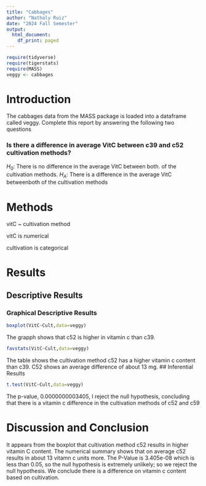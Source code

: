 ```yaml
---
title: "Cabbages"
author: "Nathaly Ruiz"
date: "2024 Fall Semester"
output:
  html_document:
    df_print: paged
---
```


```r
require(tidyverse)
require(tigerstats)
require(MASS)
veggy <- cabbages
```


# Introduction

<!--In this section you explain what you are trying to show.  Where did the data come from?  What is the research or other question you are trying to answer?!-->
 The cabbages data from the MASS package is loaded into a dataframe called veggy. Complete this report by answering the following two questions  
 
### Is there a difference in average VitC between c39 and c52 cultivation methods?  


$H_0$: There is no difference in the average VitC between both. of the cultivation methods. 
$H_A$: There is a difference in the average VitC betweenboth of the cultivation methods

# Methods

<!--Decide on your methods:  use "variable analysis" or other appropriate descriptors.  Make sure to choose at least one graphical method and at least one numerical method.!-->

vitC  ~ cultivation method

vitC is numerical

cultivation is categorical

# Results

<!--Divide this section into two sub-sections:  One for your descriptive  results and one for your inferential results.!-->

## Descriptive Results

### Graphical Descriptive Results

<!--Graphical results here.  Make sure to show your code.  Provide appropriate labels for axes, giving units if possible, and provide a good title for the graph, too.  Use the graphical results to describe the patterns if any that exist in the data as focused toward the research question





### Numerical Descriptive Results

<!--Numerical results go here. Use the numerical results to describe the patterns if any that exist in the data as focused toward the research question!-->

```r
boxplot(VitC~Cult,data=veggy)
```
The grapph shows that c52 is higher in vitamin c than c39.

```r
favstats(VitC~Cult,data=veggy)
```
The table shows the cultivation method c52 has a higher vitamin c content than
c39. C52 shows an average difference of about 13 mg.
## Inferential Results

<!--State hypothesis clearly.  Make sure your discussion of the inferential test covers all the aspects that the test output produces, such as test statistic, p-value etc.  Make a decision about the null hypothesis, explain the assumptions on which the selected test/procedure was based, and why the chosen procedure satisfys the assumptions and is appropriate to answer the research question!-->


```r
t.test(VitC~Cult,data=veggy)
```
The p-value, 0.0000000003405, I reject the null hypothesis, concluding that there is a vitamin c difference in the cultivation methods of c52 and c59

# Discussion and Conclusion

<!--Discussion and conclusion here.  If you found a relationship be sure to consider whether the relationship occurs because one of the variavbles causes the other, or whether they perhasps are related for some other reason.  Watch the chapter 6 videos from the GeorgeTown videos collection.!-->

It appears from the boxplot that cultivation method c52 results in higher vitamin C content. The numerical summary shows that on average c52 results in about 13 vitamn c units more. The P-Value is 3.405e-08 which is less than 0.05, so the null hypothesis is extremely unlikely; so we reject the null hypothesis. We conclude there is a difference on vitamin c content based on cultivation.
